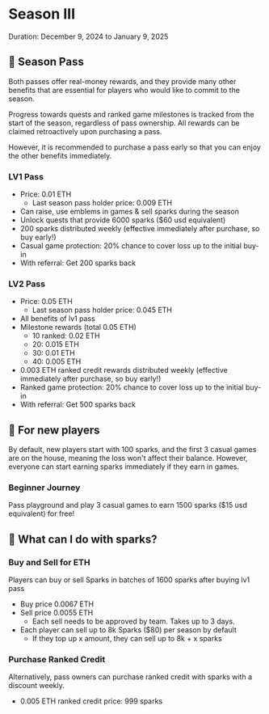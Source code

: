 # Season III
Duration: December 9, 2024 to January 9, 2025

## 🎫 Season Pass

Both passes offer real-money rewards, and they provide many 
other benefits that are essential for players who would like to commit to the season.

Progress towards quests and ranked game milestones is tracked from the start of the season, regardless of pass ownership. All rewards can be claimed retroactively upon purchasing a pass.

However, it is recommended to purchase a pass early so that you can enjoy the other benefits immediately.

### LV1 Pass

- Price: 0.01 ETH
  - Last season pass holder price: 0.009 ETH
- Can raise, use emblems in games & sell sparks during the season
- Unlock quests that provide 6000 sparks ($60 usd equivalent)
- 200 sparks distributed weekly (effective immediately after purchase, so buy early!)
- Casual game protection: 20% chance to cover loss up to the initial buy-in
- With referral: Get 200 sparks back


### LV2 Pass

- Price: 0.05 ETH
  - Last season pass holder price: 0.045 ETH
- All benefits of lv1 pass
- Milestone rewards (total 0.05 ETH)
  - 10 ranked: 0.02 ETH
  - 20: 0.015 ETH
  - 30: 0.01 ETH
  - 40: 0.005 ETH
- 0.003 ETH ranked credit rewards distributed weekly (effective immediately after purchase, so buy early!)
- Ranked game protection: 20% chance to cover loss up to the initial buy-in
- With referral: Get 500 sparks back

## 🗿 For new players

By default, new players start with 100 sparks, and the first 3 casual games are on the house, meaning the loss won't affect their balance.
However, everyone can start earning sparks immediately if they earn in games. 

### Beginner Journey

Pass playground and play 3 casual games to earn 1500 sparks ($15 usd equivalent) for free!

## 🧠 What can I do with sparks?

### Buy and Sell for ETH

Players can buy or sell Sparks in batches of 1600 sparks after buying lv1 pass

- Buy price 0.0067 ETH
- Sell price 0.0055 ETH
    - Each sell needs to be approved by team. Takes up to 3 days.
- Each player can sell up to 8k Sparks ($80) per season by default
    - If they top up x amount, they can sell up to 8k + x sparks

### Purchase Ranked Credit

Alternatively, pass owners can purchase ranked credit with sparks with a discount weekly.

- 0.005 ETH ranked credit price: 999 sparks
